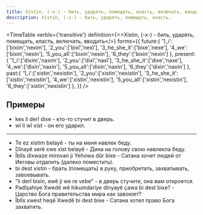 ```yaml
---
title: Xistin, (-x-) - бить, ударять, помещать, класть, включать, вводить.
description: Xistin, (-x-) - бить, ударять, помещать, класть.
---
```


<TimeTable
    verbIs={'transitive'}
    definition={<>Xistin, (-x-) - <Vt/> бить, ударять, помещать, класть, включать, вводить</>}
    forms={{
        future:{
            '1_i':['bixim','nexim'],
            '2_you':['bixî','nexî'],
            '3_he_she_it':['bixe','nexe'],
            '4_we':['bixin','nexin'],
            '5_you_all':['bixin','nexin'],
            '6_they':['bixin','nexin']
        },
        present:{
            '1_i':['dixim','naxim'],
            '2_you':['dixî','naxî'],
            '3_he_she_it':['dixe','naxe'],
            '4_we':['dixin','naxin'],
            '5_you_all':['dixin','naxin'],
            '6_they':['dixin','naxin']
        },
        past:{
            '1_i':['xistin','nexistin'],
            '2_you':['xistin','nexistin'],
            '3_he_she_it':['xistin','nexistin'],
            '4_we':['xistin','nexistin'],
            '5_you_all':['xistin','nexistin'],
            '6_they':['xistin','nexistin']
        },
    }}
/>

## Примеры

* kes li derî dixe - кто-то стучит в дверь.
* wî li wî xist - он его ударил.

---

* Te ez xistim belayê - ты на меня навлек беду.
* Dînayê serê xwe xist belayê - Дина на голову свою навлекла беду.
* Îblîs dixwaze mirovan ji Yehowa dûr bixe - Сатана хочет людей от Иеговы отдалить (далеко поместить).
* bi dest xistin - брать (помещать) в руку, приобретать, захватывать, завоевывать.
* "li derî bixin, ewê ji we re vebe" - в дверь стучите, она вам откроется.
* Padîşahiye Xwedê wê hikumdariye dinyayê çawa bi dest bixe? - Царство Бога правительства мира как завоюет?
* Îblîs xwest heqê Xwedê bi dest bixe - Сатана хотел право Бога захватить.